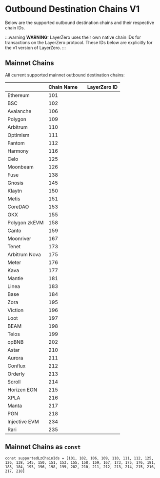 # Outbound Destination Chains V1

Below are the supported outbound destination chains and their respective chain IDs.

:::warning
**WARNING:** LayerZero uses their own native chain IDs for transactions on the LayerZero protocol. These IDs below are explicitly for the v1 version of LayerZero.
:::

## Mainnet Chains

All current supported mainnet outbound destination chains:

| <th className="whitespace-nowrap">Chain Name</th> | <th className="whitespace-nowrap">LayerZero ID</th> |
|---------------------------------------------------|-----------------------------------------------------|
| Ethereum                                          | 101                                                 | 
| BSC                                               | 102                                                 | 
| Avalanche                                         | 106                                                 | 
| Polygon                                           | 109                                                 | 
| Arbitrum                                          | 110                                                 | 
| Optimism                                          | 111                                                 | 
| Fantom                                            | 112                                                 | 
| Harmony                                           | 116                                                 | 
| Celo                                              | 125                                                 | 
| Moonbeam                                          | 126                                                 | 
| Fuse                                              | 138                                                 | 
| Gnosis                                            | 145                                                 | 
| Klaytn                                            | 150                                                 | 
| Metis                                             | 151                                                 | 
| CoreDAO                                           | 153                                                 | 
| OKX                                               | 155                                                 | 
| Polygon zkEVM                                     | 158                                                 | 
| Canto                                             | 159                                                 | 
| Moonriver                                         | 167                                                 | 
| Tenet                                             | 173                                                 | 
| Arbitrum Nova                                     | 175                                                 | 
| Meter                                             | 176                                                 | 
| Kava                                              | 177                                                 | 
| Mantle                                            | 181                                                 | 
| Linea                                             | 183                                                 | 
| Base                                              | 184                                                 | 
| Zora                                              | 195                                                 | 
| Viction                                           | 196                                                 | 
| Loot                                              | 197                                                 | 
| BEAM                                              | 198                                                 | 
| Telos                                             | 199                                                 | 
| opBNB                                             | 202                                                 | 
| Astar                                             | 210                                                 | 
| Aurora                                            | 211                                                 | 
| Conflux                                           | 212                                                 | 
| Orderly                                           | 213                                                 | 
| Scroll                                            | 214                                                 | 
| Horizen EON                                       | 215                                                 | 
| XPLA                                              | 216                                                 | 
| Manta                                             | 217                                                 | 
| PGN                                               | 218                                                 | 
| Injective EVM                                     | 234                                                 | 
| Rari                                              | 235                                                 |

## Mainnet Chains as `const`

```tsx
const supportedLzChainIds = [101, 102, 106, 109, 110, 111, 112, 125, 126, 138, 145, 150, 151, 153, 155, 158, 159, 167, 173, 175, 176, 181, 183, 184, 195, 196, 198, 199, 202, 210, 211, 212, 213, 214, 215, 216, 217, 218]
```